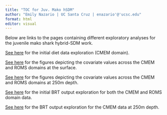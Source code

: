 ```yaml
---
title: "TOC for Juv. Mako hSDM"
author: "Emily Nazario | UC Santa Cruz | enazario'@'ucsc.edu"
format: html
editor: visual
---
```


Below are links to the pages containing different exploratory analyses for the juvenile mako shark hybrid-SDM work.

[See here](diet_explore_revise.html) for the initial diet data exploration (CMEM domain).

[See here](covar_explore.html) for the figures depicting the covariate values across the CMEM and ROMS domains at the surface.

[See here](covar_explore_250m.html) for the figures depicting the covariate values across the CMEM and ROMS domains at 250m depth.

[See here](brt_explore.html) for the initial BRT output exploration for both the CMEM and ROMS domain data.

[See here](brt_explore250.html) for the BRT output exploration for the CMEM data at 250m depth.

